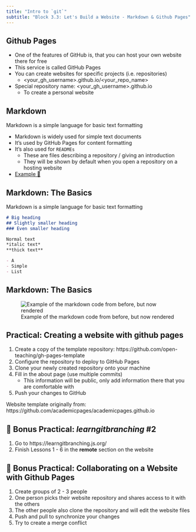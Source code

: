 ```yaml
---
title: "Intro to `git`"
subtitle: "Block 3.3: Let's Build a Website - Markdown & Github Pages"
---
```


## Github Pages

- One of the features of GitHub is, that you can host your own website there for free
- This service is called GitHub Pages
- You can create websites for specific projects (i.e. repositories)
  - \<your_gh_username\>.github.io/\<your_repo_name\>
- Special repository name: \<your_gh_username\>.github.io
  - To create a personal website

## Markdown

Markdown is a simple language for basic text formatting

- Markdown is widely used for simple text documents
- It's used by GitHub Pages for content formatting
- It's also used for `READMEs`
  - These are files describing a repository / giving an introduction
  - They will be shown by default when you open a repository on a hosting website
- [Example 🐍](https://github.com/python/cpython)

## Markdown: The Basics

Markdown is a simple language for basic text formatting

```md
# Big heading
## Slightly smaller heading
### Even smaller heading

Normal text
*italic text*
**thick text**

- A
- Simple
- List
```

## Markdown: The Basics

![Example of the markdown code from before, but now rendered](images/screenshots/markdown.png)

## Practical: Creating a website with github pages {background-color="black"}

1. Create a copy of the template repository: https://github.com/open-teaching/gh-pages-template
2. Configure the repository to deploy to GitHub Pages
3. Clone your newly created repository onto your machine
4. Fill in the about page (use multiple commits)
    - This information will be public, only add information there that you are comfortable with
5. Push your changes to GitHub

::: attribution
Website template originally from: https://github.com/academicpages/academicpages.github.io
:::

## 🎉 Bonus Practical: *learngitbranching* #2 {background-color="black"}

1. Go to https://learngitbranching.js.org/
2. Finish Lessons 1 - 6 in the **remote** section on the website

## 🎉 Bonus Practical: Collaborating on a Website with Github Pages{background-color="black"}

1. Create groups of 2 - 3 people
2. One person picks their website repository and shares access to it with the others
3. The other people also clone the repository and will edit the website files
4. Push and pull to synchronize your changes
5. Try to create a merge conflict
